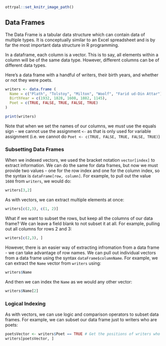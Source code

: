 ```r
ottrpal::set_knitr_image_path()
```

## Data Frames 

The Data Frame is a tabular data structure which can contain data of multiple types. It is conceptually similar to an Excel spreadsheet and is by far the most important data structure in R programming.  

In a dataframe, each column is a vector. This is to say, all elements within a column will be of the same data type. However, different columns can be of different data types. 

Here's a data frame with a handful of writers, their birth years, and whether or not they were poets. 

```r
writers <- data.frame (
  Name = c("Plath", "Tolstoy", "Milton", "Woolf", "Farid ud-Din Attar"),
  BirthYear = c(1932, 1828, 1608, 1882, 1145),
  Poet = c(TRUE, FALSE, TRUE, FALSE, TRUE)
)

print(writers)
```
Note that when we set the names of our columns, we *must* use the equals sign - we cannot use the assignment `<-` as that is only used for variable assignment (i.e. we cannot do `Poet <- c(TRUE, FALSE, TRUE, FALSE, TRUE)`)

### Subsetting Data Frames

When we indexed vectors, we used the bracket notation `vector[index]` to extract information. We can do the same for data frames, but now we must provide two values - one for the row index and one for the column index, so the syntax is `dataFrame[row, column]`. For example, to pull out the value `1608` from `writers`, we would do: 

```r
writers[3,2]
```

As with vectors, we can extract multiple elements at once:

```r
writers[c(2,3), c(1, 2)]
```

What if we want to subset the rows, but keep all the columns of our data frame? We can leave a field blank to not subset it at all. For example, pulling out all columns for rows 2 and 3: 

```r
writers[c(2,3), ]
```

However, there is an easier way of extracting infromation from a data frame - we can take advantage of row names. We can pull out individual vectors from a data frame using the syntax `dataFrame$columnName`. For example, we can extract the `Name` vector from `writers` using:

```r
writers$Name
```

And then we can index the `Name` as we would any other vector:

```r
writers$Name[2]
```

### Logical Indexing

As with vectors, we can use logic and comparison operators to subset data frames. For example, we can subset our data frame just to writers who are poets:

```r
poetsVector <- writers$Poet == TRUE # Get the positions of writers who are poets
writers[poetsVector, ]
```
